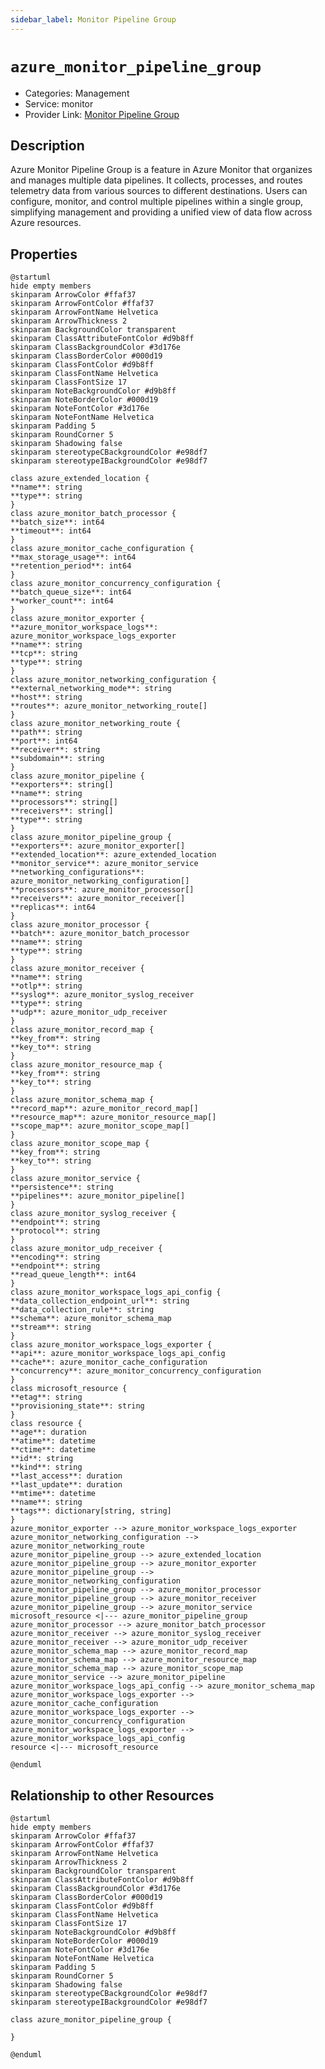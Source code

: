 ```yaml
---
sidebar_label: Monitor Pipeline Group
---
```


# `azure_monitor_pipeline_group`

- Categories: Management
- Service: monitor
- Provider Link: [Monitor Pipeline Group](https://learn.microsoft.com/en-us/azure/azure-monitor/essentials/pipeline-groups)

## Description

Azure Monitor Pipeline Group is a feature in Azure Monitor that organizes and manages multiple data pipelines. It collects, processes, and routes telemetry data from various sources to different destinations. Users can configure, monitor, and control multiple pipelines within a single group, simplifying management and providing a unified view of data flow across Azure resources.

## Properties

<ZoomPanPinch>

```kroki imgType="plantuml" imgAlt="Diagram of Monitor Pipeline Group data model"
@startuml
hide empty members
skinparam ArrowColor #ffaf37
skinparam ArrowFontColor #ffaf37
skinparam ArrowFontName Helvetica
skinparam ArrowThickness 2
skinparam BackgroundColor transparent
skinparam ClassAttributeFontColor #d9b8ff
skinparam ClassBackgroundColor #3d176e
skinparam ClassBorderColor #000d19
skinparam ClassFontColor #d9b8ff
skinparam ClassFontName Helvetica
skinparam ClassFontSize 17
skinparam NoteBackgroundColor #d9b8ff
skinparam NoteBorderColor #000d19
skinparam NoteFontColor #3d176e
skinparam NoteFontName Helvetica
skinparam Padding 5
skinparam RoundCorner 5
skinparam Shadowing false
skinparam stereotypeCBackgroundColor #e98df7
skinparam stereotypeIBackgroundColor #e98df7

class azure_extended_location {
**name**: string
**type**: string
}
class azure_monitor_batch_processor {
**batch_size**: int64
**timeout**: int64
}
class azure_monitor_cache_configuration {
**max_storage_usage**: int64
**retention_period**: int64
}
class azure_monitor_concurrency_configuration {
**batch_queue_size**: int64
**worker_count**: int64
}
class azure_monitor_exporter {
**azure_monitor_workspace_logs**: azure_monitor_workspace_logs_exporter
**name**: string
**tcp**: string
**type**: string
}
class azure_monitor_networking_configuration {
**external_networking_mode**: string
**host**: string
**routes**: azure_monitor_networking_route[]
}
class azure_monitor_networking_route {
**path**: string
**port**: int64
**receiver**: string
**subdomain**: string
}
class azure_monitor_pipeline {
**exporters**: string[]
**name**: string
**processors**: string[]
**receivers**: string[]
**type**: string
}
class azure_monitor_pipeline_group {
**exporters**: azure_monitor_exporter[]
**extended_location**: azure_extended_location
**monitor_service**: azure_monitor_service
**networking_configurations**: azure_monitor_networking_configuration[]
**processors**: azure_monitor_processor[]
**receivers**: azure_monitor_receiver[]
**replicas**: int64
}
class azure_monitor_processor {
**batch**: azure_monitor_batch_processor
**name**: string
**type**: string
}
class azure_monitor_receiver {
**name**: string
**otlp**: string
**syslog**: azure_monitor_syslog_receiver
**type**: string
**udp**: azure_monitor_udp_receiver
}
class azure_monitor_record_map {
**key_from**: string
**key_to**: string
}
class azure_monitor_resource_map {
**key_from**: string
**key_to**: string
}
class azure_monitor_schema_map {
**record_map**: azure_monitor_record_map[]
**resource_map**: azure_monitor_resource_map[]
**scope_map**: azure_monitor_scope_map[]
}
class azure_monitor_scope_map {
**key_from**: string
**key_to**: string
}
class azure_monitor_service {
**persistence**: string
**pipelines**: azure_monitor_pipeline[]
}
class azure_monitor_syslog_receiver {
**endpoint**: string
**protocol**: string
}
class azure_monitor_udp_receiver {
**encoding**: string
**endpoint**: string
**read_queue_length**: int64
}
class azure_monitor_workspace_logs_api_config {
**data_collection_endpoint_url**: string
**data_collection_rule**: string
**schema**: azure_monitor_schema_map
**stream**: string
}
class azure_monitor_workspace_logs_exporter {
**api**: azure_monitor_workspace_logs_api_config
**cache**: azure_monitor_cache_configuration
**concurrency**: azure_monitor_concurrency_configuration
}
class microsoft_resource {
**etag**: string
**provisioning_state**: string
}
class resource {
**age**: duration
**atime**: datetime
**ctime**: datetime
**id**: string
**kind**: string
**last_access**: duration
**last_update**: duration
**mtime**: datetime
**name**: string
**tags**: dictionary[string, string]
}
azure_monitor_exporter --> azure_monitor_workspace_logs_exporter
azure_monitor_networking_configuration --> azure_monitor_networking_route
azure_monitor_pipeline_group --> azure_extended_location
azure_monitor_pipeline_group --> azure_monitor_exporter
azure_monitor_pipeline_group --> azure_monitor_networking_configuration
azure_monitor_pipeline_group --> azure_monitor_processor
azure_monitor_pipeline_group --> azure_monitor_receiver
azure_monitor_pipeline_group --> azure_monitor_service
microsoft_resource <|--- azure_monitor_pipeline_group
azure_monitor_processor --> azure_monitor_batch_processor
azure_monitor_receiver --> azure_monitor_syslog_receiver
azure_monitor_receiver --> azure_monitor_udp_receiver
azure_monitor_schema_map --> azure_monitor_record_map
azure_monitor_schema_map --> azure_monitor_resource_map
azure_monitor_schema_map --> azure_monitor_scope_map
azure_monitor_service --> azure_monitor_pipeline
azure_monitor_workspace_logs_api_config --> azure_monitor_schema_map
azure_monitor_workspace_logs_exporter --> azure_monitor_cache_configuration
azure_monitor_workspace_logs_exporter --> azure_monitor_concurrency_configuration
azure_monitor_workspace_logs_exporter --> azure_monitor_workspace_logs_api_config
resource <|--- microsoft_resource

@enduml
```

</ZoomPanPinch>

## Relationship to other Resources

<ZoomPanPinch>

```kroki imgType="plantuml" imgAlt="Diagram of Monitor Pipeline Group resource relationships"
@startuml
hide empty members
skinparam ArrowColor #ffaf37
skinparam ArrowFontColor #ffaf37
skinparam ArrowFontName Helvetica
skinparam ArrowThickness 2
skinparam BackgroundColor transparent
skinparam ClassAttributeFontColor #d9b8ff
skinparam ClassBackgroundColor #3d176e
skinparam ClassBorderColor #000d19
skinparam ClassFontColor #d9b8ff
skinparam ClassFontName Helvetica
skinparam ClassFontSize 17
skinparam NoteBackgroundColor #d9b8ff
skinparam NoteBorderColor #000d19
skinparam NoteFontColor #3d176e
skinparam NoteFontName Helvetica
skinparam Padding 5
skinparam RoundCorner 5
skinparam Shadowing false
skinparam stereotypeCBackgroundColor #e98df7
skinparam stereotypeIBackgroundColor #e98df7

class azure_monitor_pipeline_group {

}

@enduml
```

</ZoomPanPinch>
